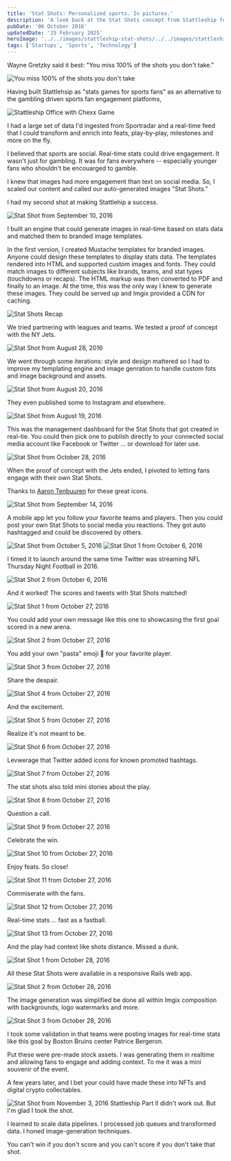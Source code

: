 ```yaml
---
title: 'Stat Shots: Personalized sports. In pictures.'
description: 'A look back at the Stat Shots concept from Stattleship for social media engagement.'
pubDate: '06 October 2016'
updatedDate: '15 February 2025'
heroImage: '../../images/stattleship-stat-shots/../../images/stattleship-stat-shots/Screenshot 2016-08-28 13.24.22.png'
tags: ['Startups', 'Sports', 'Technology']
---
```



Wayne Gretzky said it best: "You miss 100% of the shots you don't take."

<Image src={fortune} alt="You miss 100% of the shots you don't take" />

Having built Stattlehsip as "stats games for sports fans" as an alternative to the gambling driven sports fan engagement platforms,

<Image src={stattleOffice} alt="Stattleship Office with Chexx Game" />

I had a large set of data I'd ingested from Sportradar and a real-time feed that I could transform and enrich into feats, play-by-play, milestones and more on the fly.

I believed that sports are social. Real-time stats could drive engagement. It wasn't just for gambling. It was for fans everywhere -- especially younger fans who shouldn't be encouarged to gamble.

I knew that images had more engagement than text on social media. So, I scaled our content and called our auto-generated images "Stat Shots."

I had my second shot at making Stattlehip a success.

<Image src={statShot0910} alt="Stat Shot from September 10, 2016" />

I built an engine that could generate images in real-time based on stats data and matched them to branded image templates.

In the first version, I created Mustache templates for branded images. Anyone could design these templates to display stats data. The templates rendered into HTML and supported custom images and fonts. They could match images to different subjects like brands, teams, and stat types (touchdowns or recaps). The HTML markup was then converted to PDF and finally to an image. At the time, this was the only way I knew to generate these images. They could be served up and Imgix provided a CDN for caching.

<Image src={statShotRecap} alt="Stat Shots Recap" />

We tried partnering with leagues and teams. We tested a proof of concept with the NY Jets.

<Image src={statShot0828} alt="Stat Shot from August 28, 2016" />

We went through some iterations: style and design mattered so I had to improve my templating engine and image genration to handle custom fots and image background and assets.

<Image src={statShot0820} alt="Stat Shot from August 20, 2016" />

They even published some to Instagram and elsewhere.

<Image src={statShot0819} alt="Stat Shot from August 19, 2016" />

This was the management dashboard for the Stat Shots that got created in real-tie. You could then pick one to publish directly to your connected social media account like Facebook or Twitter ... or download for later use.

<Image src={statShot1028d} alt="Stat Shot from October 28, 2016" />

When the proof of concept with the Jets ended, I pivoted to letting fans engage with their own Stat Shots.

Thanks to [Aaron Tenbuuren](https://www.linkedin.com/in/aaron10buuren/) for these great icons.

<Image src={statShot0914} alt="Stat Shot from September 14, 2016" />

A mobile app let you follow your favorite teams and players. Then you could post your own Stat Shots to social media you reactions. They got auto hashtagged and could be discovered by others.

<Image src={statShot1005} alt="Stat Shot from October 5, 2016" />

<Image src={statShot1006a} alt="Stat Shot 1 from October 6, 2016" />

I timed it to launch around the same time Twitter was streaming NFL Thursday Night Football in 2016.

<Image src={statShot1006b} alt="Stat Shot 2 from October 6, 2016" />

And it worked! The scores and tweets with Stat Shots matched!

<Image src={statShot1027a} alt="Stat Shot 1 from October 27, 2016" />

You could add your own message like this one to showcasing the first goal scored in a new arena.

<Image src={statShot1027b} alt="Stat Shot 2 from October 27, 2016" />

You add your own "pasta" emoji 🍝 for your favorite player.

<Image src={statShot1027c} alt="Stat Shot 3 from October 27, 2016" />

Share the despair.

<Image src={statShot1027d} alt="Stat Shot 4 from October 27, 2016" />

And the excitement.

<Image src={statShot1027e} alt="Stat Shot 5 from October 27, 2016" />

Realize it's not meant to be.

<Image src={statShot1027f} alt="Stat Shot 6 from October 27, 2016" />

Levwerage that Twitter added icons for known promoted hashtags.

<Image src={statShot1027g} alt="Stat Shot 7 from October 27, 2016" />

The stat shots also told mini stories about the play.

<Image src={statShot1027h} alt="Stat Shot 8 from October 27, 2016" />

Question a call.

<Image src={statShot1027i} alt="Stat Shot 9 from October 27, 2016" />

Celebrate the win.

<Image src={statShot1027j} alt="Stat Shot 10 from October 27, 2016" />

Enjoy feats. So close!

<Image src={statShot1027k} alt="Stat Shot 11 from October 27, 2016" />

Commiserate with the fans.

<Image src={statShot1027l} alt="Stat Shot 12 from October 27, 2016" />

Real-time stats ... fast as a fastball.

<Image src={statShot1027m} alt="Stat Shot 13 from October 27, 2016" />

And the play had context like shots distance. Missed a dunk.

<Image src={statShot1028a} alt="Stat Shot 1 from October 28, 2016" />

All these Stat Shots were available in a responsive Rails web app.

<Image src={statShot1028b} alt="Stat Shot 2 from October 28, 2016" />

The image generation was simplified be done all within Imgix composition with backgrounds, logo watermarks and more.

<Image src={statShot1028c} alt="Stat Shot 3 from October 28, 2016" />

I took some validation in that teams were posting images for real-time stats like this goal by Boston Bruins center Patrice Bergeron.

Put these were pre-made stock assets. I was generating them in realtime and allowing fans to engage and adding context. To me it was a mini souvenir of the event.

A few years later, and I bet your could have made these into NFTs and digital crypto collectables.

<Image src={statShot1103} alt="Stat Shot from November 3, 2016" />
Stattleship Part II didn't work out. But I'm glad I took the shot.

I learned to scale data pipelines. I processed job queues and transformed data. I honed image-generation techniques.

You can't win if you don't score and you can't score if you don't take that shot.
